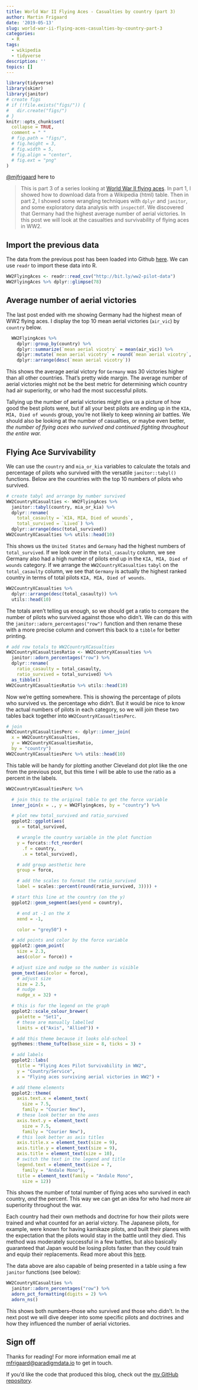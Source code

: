 ```yaml
---
title: World War II Flying Aces - Casualties by country (part 3)
author: Martin Frigaard
date: '2019-05-13'
slug: world-war-ii-flying-aces-casualties-by-country-part-3
categories:
  - R
tags:
  - wikipedia
  - tidyverse
description: ''
topics: []
---
```



```r
library(tidyverse)
library(skimr)
library(janitor)
# create figs
# if (!file.exists("figs/")) {
#   dir.create("figs/")
# }
knitr::opts_chunk$set(
  collapse = TRUE,
  comment = " "
  # fig.path = "figs/",
  # fig.height = 3,
  # fig.width = 5,
  # fig.align = "center",
  # fig.ext = "png"
)
```


[\@mjfrigaard](https://twitter.com/mjfrigaard) here to 

> This is part 3 of a series looking at [World War II flying aces](https://en.wikipedia.org/wiki/List_of_World_War_II_flying_aces). In part 1, I showed how to download data from a Wikipedia (html) table. Then in part 2, I showed some wrangling techniques with `dplyr` and `janitor`, and some exploratory data analysis with `inspectdf`. We discovered that Germany had the highest average number of aerial victories. In this post we will look at the casualties and survivability of flying aces in WW2.

## Import the previous data

The data from the previous post has been loaded into Github [here](https://github.com/mjfrigaard/cloud-projects). We can use `readr` to import these data into R. 

```r
WW2FlyingAces <- readr::read_csv("http://bit.ly/ww2-pilot-data")
WW2FlyingAces %>% dplyr::glimpse(78)
```

## Average number of aerial victories 

The last post ended with me showing Germany had the highest mean of WW2 flying aces. I display the top 10 mean aerial victories (`air_vic`) by `country` below.

```r
  WW2FlyingAces %>%
    dplyr::group_by(country) %>%
    dplyr::summarize(`mean aerial vicotry` = mean(air_vic)) %>%
    dplyr::mutate(`mean aerial vicotry` = round(`mean aerial vicotry`, 2)) %>% 
    dplyr::arrange(desc(`mean aerial vicotry`))
```

This shows the average aerial victory for `Germany` was 30 victories higher than all other countries. That's pretty wide margin. The average number of aerial victories might not be the best metric for determining which country had air superiority, or who had the most successful pilots. 

Tallying up the number of aerial victories might give us a picture of how good the best pilots were, but if all your best pilots are ending up in the `KIA, MIA, Died of wounds` group, you're not likely to keep winning air battles. We should also be looking at the number of casualties, or maybe even better, *the number of flying aces who survived and continued fighting throughout the entire war.*

## Flying Ace Survivability

We can use the `country` and `mia_or_kia` variables to calculate the totals and percentage of pilots who survived with the versatile `janitor::tabyl()` functions. Below are the countries with the top 10 numbers of pilots who survived. 

```r
# create tabyl and arrange by number survived
WW2CountryXCasualties <- WW2FlyingAces %>%
  janitor::tabyl(country, mia_or_kia) %>%
  dplyr::rename(
    total_casaulty = `KIA, MIA, Died of wounds`,
    total_survived = `Lived`) %>%
  dplyr::arrange(desc(total_survived))
WW2CountryXCasualties %>% utils::head(10)
```

This shows us the `United States` and `Germany` had the highest numbers of `total_survived`. If we look over in the `total_casaulty` column, we see Germany also had a high number of pilots end up in the `KIA, MIA, Died of wounds` category. If we arrange the `WW2CountryXCasualties` `tabyl` on the `total_casaulty` column, we see that `Germany` is actually the highest ranked country in terms of total pilots `KIA, MIA, Died of wounds`.

```r
WW2CountryXCasualties %>%
  dplyr::arrange(desc(total_casaulty)) %>%
  utils::head(10)
```

The totals aren't telling us enough, so we should get a ratio to compare the number of pilots who survived against those who didn't. We can do this with the `janitor::adorn_percentages("row")` function and then rename these with a more precise column and convert this back to a `tibble` for better printing. 

```r
# add row totals to WW2CountryXCasualties
WW2CountryXCasualtiesRatio <- WW2CountryXCasualties %>%
  janitor::adorn_percentages("row") %>%
  dplyr::rename(
    ratio_casaulty = total_casaulty,
    ratio_survived = total_survived) %>%
  as_tibble()
WW2CountryXCasualtiesRatio %>% utils::head(10)
```

Now we're getting somewhere. This is showing the percentage of pilots who survived vs. the percentage who didn't. But it would be nice to know the actual numbers of pilots in each category, so we will join these two tables back together into `WW2CountryXCasualtiesPerc`.

```r
# join
WW2CountryXCasualtiesPerc <- dplyr::inner_join(
  x = WW2CountryXCasualties,
  y = WW2CountryXCasualtiesRatio,
  by = "country")
WW2CountryXCasualtiesPerc %>% utils::head(10)
```

This table will be handy for plotting another Cleveland dot plot like the one from the previous post, but this time I will be able to use the ratio as a percent in the labels. 

```r
WW2CountryXCasualtiesPerc %>%

  # join this to the original table to get the force variable
  inner_join(x = ., y = WW2FlyingAces, by = "country") %>%

  # plot new total_survived and ratio_survived
  ggplot2::ggplot(aes(
    x = total_survived,

    # wrangle the country variable in the plot function
    y = forcats::fct_reorder(
      .f = country,
      .x = total_survived),

    # add group aesthetic here
    group = force,

    # add the scales to format the ratio_survived
    label = scales::percent(round(ratio_survived, 3)))) +

  # start this line at the country (on the y)
  ggplot2::geom_segment(aes(yend = country),

    # end at -1 on the X
    xend = -1,

    color = "grey50") +

  # add points and color by the force variable
  ggplot2::geom_point(
    size = 2.3,
    aes(color = force)) +

  # adjust size and nudge so the number is visible
  geom_text(aes(color = force),
    # adjust size
    size = 2.5,
    # nudge
    nudge_x = 32) +

  # this is for the legend on the graph
  ggplot2::scale_colour_brewer(
    palette = "Set1",
    # these are manually labelled
    limits = c("Axis", "Allied")) +

  # add this theme because it looks old-school
  ggthemes::theme_tufte(base_size = 8, ticks = 3) +

  # add labels
  ggplot2::labs(
    title = "Flying Aces Pilot Survivability in WW2",
    y = "Country/Service",
    x = "Flying aces surviving aerial victories in WW2") +

  # add theme elements
  ggplot2::theme(
    axis.text.x = element_text(
      size = 7.5,
      family = "Courier New"),
    # these look better on the axes
    axis.text.y = element_text(
      size = 7.5,
      family = "Courier New"),
    # this look better as axis titles
    axis.title.x = element_text(size = 9),
    axis.title.y = element_text(size = 9),
    axis.title = element_text(size = 10),
    # switch the text in the legend and title
    legend.text = element_text(size = 7,
      family = "Andale Mono"),
    title = element_text(family = "Andale Mono",
      size = 12))
```

This shows the number of total number of flying aces who survived in each country, *and* the percent. This way we can get an idea for who had more air superiority throughout the war. 

Each country had their own methods and doctrine for how their pilots were trained and what counted for an aerial victory. The Japanese pilots, for example, were known for having kamikaze pilots, and built their planes with the expectation that the pilots would stay in the battle until they died. This method was moderately successful in a few battles, but also basically guaranteed that Japan would be losing pilots faster than they could train and equip their replacements. Read more about this [here](https://www.latimes.com/archives/la-xpm-2004-sep-25-fg-kamikaze25-story.html).

The data above are also capable of being presented in a table using a few `janitor` functions (see below):

```r
WW2CountryXCasualties %>%
  janitor::adorn_percentages("row") %>%
  adorn_pct_formatting(digits = 2) %>%
  adorn_ns()
```

This shows both numbers--those who survived and those who didn't. In the next post we will dive deeper into some specific pilots and doctrines and how they influenced the number of aerial victories.

## Sign off

Thanks for reading! For more information email me at <mfrigaard@paradigmdata.io> to get in touch.

If you'd like the code that produced this blog, check out the [my GitHub repository](https://github.com/mjfrigaard/martinfrigaard-io-site).
